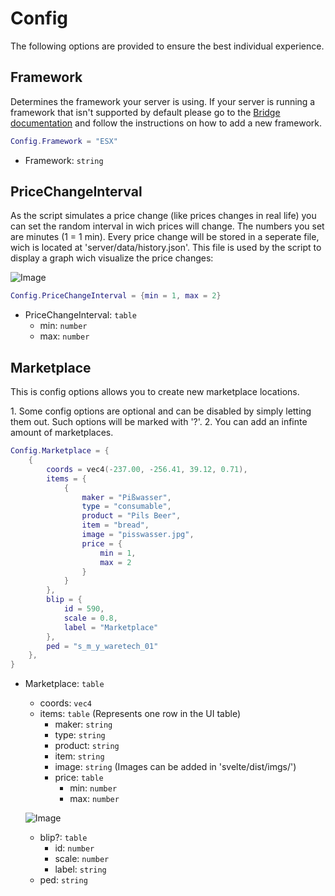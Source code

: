 
# Config

The following options are provided to ensure the best individual experience.

## Framework

Determines the framework your server is using. If your server is running a framework that isn't supported by default please go to the [Bridge documentation](./3_Bridge) and follow the instructions on how to add a new framework.

```lua copy
Config.Framework = "ESX"
```

- Framework: `string`

## PriceChangeInterval

As the script simulates a price change (like prices changes in real life) you can set the random interval in wich prices will change. The numbers you set are minutes (1 = 1 min).
Every price change will be stored in a seperate file, wich is located at 'server/data/history.json'. This file is used by the script to display a graph wich visualize the price changes:

![Image](../../../public/imgs/graph.png)

```lua copy
Config.PriceChangeInterval = {min = 1, max = 2}
```

- PriceChangeInterval: `table`
    - min: `number`
    - max: `number`

## Marketplace

This is config options allows you to create new marketplace locations.

<Callout type="warning">
    1. Some config options are optional and can be disabled by simply letting them out. Such options will be marked with '?'.
    2. You can add an infinte amount of marketplaces.
</Callout>

```lua copy
Config.Marketplace = {
    {
        coords = vec4(-237.00, -256.41, 39.12, 0.71),
        items = {
            {
                maker = "Pißwasser", 
                type = "consumable", 
                product = "Pils Beer", 
                item = "bread", 
                image = "pisswasser.jpg", 
                price = {
                    min = 1, 
                    max = 2
                }
            }
        },
        blip = {
            id = 590,
            scale = 0.8,
            label = "Marketplace"
        },
        ped = "s_m_y_waretech_01"
    },
}
```

- Marketplace: `table`
    - coords: `vec4`
    - items: `table` (Represents one row in the UI table)
        - maker: `string`
        - type: `string`
        - product: `string`
        - item: `string`
        - image: `string` (Images can be added in 'svelte/dist/imgs/')
        - price: `table`
            - min: `number`
            - max: `number`

    ![Image](../../../public/imgs/marketplace-table.png)

    - blip?: `table`
        - id: `number`
        - scale: `number`
        - label: `string`
    - ped: `string`
